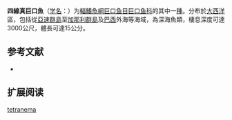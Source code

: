 {{Speciesbox
| name = 四線真巨口魚
| status = NE
| status_system = IUCN3.1
| image = 
| genus = Eustomias
| species = tetranema
| authority = [[Zugmayer|Zugmayer]], 1913
| synonyms = *''Parastomias tetranema''<br /><small>Zugmayer, 1913</small>
}}

'''四線真巨口魚'''（[[学名|学名]]：{{lang|la|''Eustomias tetranema''}}）为[[輻鰭魚綱|輻鰭魚綱]][[巨口鱼目|巨口鱼目]][[巨口鱼科|巨口鱼科]]的其中一[[種|種]]。分布於[[大西洋|大西洋]]區，包括從[[亞速群島|亞速群島]]至[[加那利群島|加那利群島]]及[[巴西|巴西]]外海等海域，為深海魚類，棲息深度可達3000公尺，體長可達15公分。

== 参考文献 ==
{{refbegin}}
*{{FishBase_species|genus=Eustomias|species=tetranema|year=2012|month=2}}
{{refend}}

== 扩展阅读 ==
{{refbegin}}
{{wikispecies-inline|Eustomias tetranema|四線真巨口魚}}
{{refend}}
{{Taxonbar|from=Q585579}}

[[Category:真巨口鱼属|tetranema]]